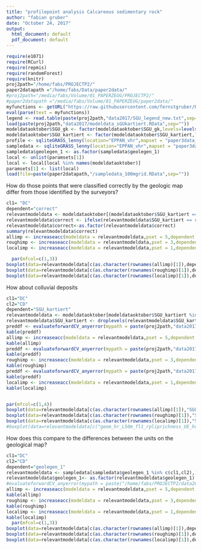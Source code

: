 ```yaml
---
title: "profilepoint analysis Calcareous sedimentary rock"
author: "fabian gruber"
date: "October 24, 2017"
output:
  html_document: default
  pdf_document: default
---
```



```r
require(e1071)
require(RCurl)
require(repmis)
require(randomForest)
require(knitr)
proj2path="/home/fabs/PROJECTP2/"
paper2datapath ="/home/fabs/Data/paper2data/"
#proj2path="/media/fabs/Volume/01_PAPERZEUG/PROJECTP2/"
#paper2datapath ="/media/fabs/Volume/01_PAPERZEUG/paper2data/"
myfunctions <- getURL("https://raw.githubusercontent.com/fernstgruber/Rstuff/master/fabiansandrossitersfunctions.R", ssl.verifypeer = FALSE)
eval(parse(text = myfunctions))
legend <- read.table(paste(proj2path,"data2017/SGU_legend_new.txt",sep=""),sep="\t",header=T)
load(paste(proj2path,"data2017/modeldata_sGUkartiert.RData",sep=""))
modeldataoktober$SGU_gk <- factor(modeldataoktober$SGU_gk,levels=levels(legend$SGU))
modeldataoktober$SGU_kartiert <- factor(modeldataoktober$SGU_kartiert,levels=levels(legend$SGU))
profile <- sqliteGRASS_lenny(location="EPPAN_vhr",mapset = "paper3data_predictparentmaterial",vector = "paper3data_predictparentmaterial_Profilpunktemitboden_UTM")
sampledata <- sqliteGRASS_lenny(location="EPPAN_vhr",mapset = "paper3data_predictparentmaterial",vector = "paper3data_predictparentmaterial_100m_grid_SGU")
sampledata$geolegen_1 <- as.factor(sampledata$geolegen_1)
local <- unlist(paramsets[1])
local <- local[local %in% names(modeldataoktober)]
paramsets[1] <- list(local)
load(file=paste(paper2datapath,"/sampledata_100mgrid.RData",sep=""))

```


How do those points that were classified correctly by the geologic map differ from those identified by the surveyors?  

```r
cl1= "DC"
dependent="correct"
relevantmodeldata <- modeldataoktober[(modeldataoktober$SGU_kartiert == as.character(cl1)),]
relevantmodeldata$correct <- ifelse(relevantmodeldata$SGU_kartiert == relevantmodeldata$SGU_gk,1,0)
relevantmodeldata$correct<-as.factor(relevantmodeldata$correct)
summary(relevantmodeldata$correct)
allimp <- increaseacc(modeldata = relevantmodeldata,pset = 5,dependent = dependent)  
roughimp <- increaseacc(modeldata = relevantmodeldata,pset = 3,dependent = dependent)  
localimp <- increaseacc(modeldata = relevantmodeldata,pset = 1,dependent = dependent)  

  par(mfcol=c(1,3))
boxplot(data=relevantmodeldata[c(as.character(rownames(allimp)[1]),dependent)],as.formula(paste(as.character(rownames(allimp)[1]),"~ ", dependent,sep=" ")),outline=T,main=as.character(rownames(allimp)[1]))  
boxplot(data=relevantmodeldata[c(as.character(rownames(roughimp)[1]),dependent)],as.formula(paste(as.character(rownames(roughimp)[1]),"~ ", dependent,sep=" ")),outline=T,main=as.character(rownames(roughimp)[1]))  
boxplot(data=relevantmodeldata[c(as.character(rownames(localimp)[1]),dependent)],as.formula(paste(as.character(rownames(localimp)[1]),"~ ", dependent,sep=" ")),outline=T,main=as.character(rownames(localimp)[1]))

```




How about colluvial deposits

```r
cl1="DC"
cl2="CD"
dependent="SGU_kartiert"
relevantmodeldata <- modeldataoktober[modeldataoktober$SGU_kartiert %in% c(cl1,cl2),]
relevantmodeldata$SGU_kartiert <- droplevels(relevantmodeldata$SGU_kartiert)
preddf <- evaluateforwardCV_anyerror(mypath = paste(proj2path,"data2017/temprdata/RanFor_1on1_5foldprofilesitesallpredsp3/",cl1,"_vs_",cl2,sep=""),kk = 1:5,endround = 3,error = "cverror",geheim="geheimerprederror",yrange=c(0,0.5))
kable(preddf)
allimp <- increaseacc(modeldata = relevantmodeldata,pset = 5,dependent = dependent)
kable(allimp)
preddf <- evaluateforwardCV_anyerror(mypath = paste(proj2path,"data2017/temprdata/RanFor_1on1_5foldprofilesitesroughnessp3/",cl1,"_vs_",cl2,sep=""),kk = 1:5,endround = 3,error = "cverror",geheim="geheimerprederror",yrange=c(0,0.5))
kable(preddf)
roughimp <- increaseacc(modeldata = relevantmodeldata,pset = 3,dependent = dependent)
kable(roughimp)
preddf <- evaluateforwardCV_anyerror(mypath = paste(proj2path,"data2017/temprdata/RanFor_1on1_5foldprofilesiteslocalterrainp3/",cl1,"_vs_",cl2,sep=""),kk = 1:5,endround = 3,error = "cverror",geheim="geheimerprederror",yrange=c(0,0.5))
kable(preddf)
localimp <- increaseacc(modeldata = relevantmodeldata,pset = 1,dependent = dependent)
kable(localimp)


par(mfcol=c(1,4))
boxplot(data=relevantmodeldata[c(as.character(rownames(allimp)[1]),"SGU_kartiert")],as.formula(paste(as.character(rownames(allimp)[1]),"~ ", dependent,sep=" ")),outline=T,main=as.character(rownames(allimp)[1]))
boxplot(data=relevantmodeldata[c(as.character(rownames(roughimp)[1]),"SGU_kartiert")],as.formula(paste(as.character(rownames(roughimp)[1]),"~ ", dependent,sep=" ")),outline=F,main=as.character(rownames(roughimp)[1]))
boxplot(data=relevantmodeldata[c(as.character(rownames(localimp)[1]),"SGU_kartiert")],as.formula(paste(as.character(rownames(localimp)[1]),"~ ", dependent,sep=" ")),outline=T,main=as.character(rownames(localimp)[1]))
#boxplot(data=relevantmodeldata[c("geom_hr_L50m_fl1_rpliprichness_UE_hr_40cells_hr",dependent)],as.formula(paste("geom_hr_L50m_fl1_rpliprichness_UE_hr_40cells_hr","~ ", dependent,sep=" ")),outline=T,main="geom_hr_L50m_fl1_rpliprichness_UE_hr_40cells_hr")
```
  
  How does this compare to the differences between the units on the geological map?  
  
```r
cl1="DC"
cl2="CD"
dependent="geolegen_1" 
relevantmodeldata <- sampledata[sampledata$geolegen_1 %in% c(cl1,cl2),]
relevantmodeldata$geolegen_1<- as.factor(relevantmodeldata$geolegen_1)
#evaluateforwardCV_anyerror(mypath = paste("/home/fabs/PROJECTP2/data2017/temprdata/RanFor_1on1_5foldprofilesitesallpredsp3/",cl1,"_vs_",cl2,sep=""),kk = 1:5,endround = 3,error = "cverror",geheim="geheimerprederror",yrange=c(0,0.5))
allimp <- increaseacc(modeldata = relevantmodeldata,pset = 5,dependent = dependent)
kable(allimp)
roughimp <- increaseacc(modeldata = relevantmodeldata,pset = 3,dependent = dependent)
kable(roughimp)
localimp <- increaseacc(modeldata = relevantmodeldata,pset = 1,dependent = dependent)
kable(localimp)
  par(mfcol=c(1,3))
boxplot(data=relevantmodeldata[c(as.character(rownames(allimp)[1]),dependent)],as.formula(paste(as.character(rownames(allimp)[1]),"~ ", dependent,sep=" ")),outline=T,main=as.character(rownames(allimp)[1]))
boxplot(data=relevantmodeldata[c(as.character(rownames(roughimp)[1]),dependent)],as.formula(paste(as.character(rownames(roughimp)[1]),"~ ", dependent,sep=" ")),outline=F,main=as.character(rownames(roughimp)[1]))
boxplot(data=relevantmodeldata[c(as.character(rownames(localimp)[1]),dependent)],as.formula(paste(as.character(rownames(localimp)[1]),"~ ", dependent,sep=" ")),outline=T,main=as.character(rownames(localimp)[1]))

```


